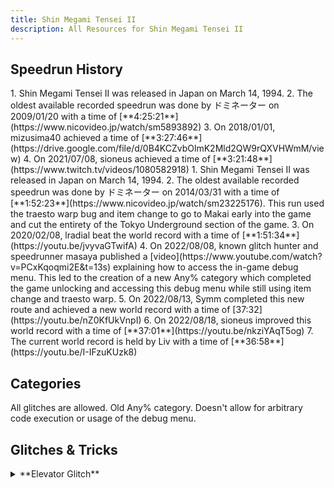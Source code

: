 ```yaml
---
title: Shin Megami Tensei II
description: All Resources for Shin Megami Tensei II
---
```



<DocsHero 
    content="Shin Megami Tensei II is a sequel to the first Shin Megami Tensei game. It is a notably buggy game."
    srcUrl={cover}
    alt="Shin Megami Tensei II Cover"
/>

<LinkCard title="Leaderboards" href="https://www.speedrun.com/smt2" description="See all the submitted runs on Speedrun.com"/>

## Speedrun History

<Tabs>
<TabItem label="No Major Glitches - SNES">
<Steps>
1. Shin Megami Tensei II was released in Japan on March 14, 1994.
2. The oldest available recorded speedrun was done by ドミネーター on 2009/01/20 with a time of [**4:25:21**](https://www.nicovideo.jp/watch/sm5893892)
3. On 2018/01/01, mizusima40 achieved a time of [**3:27:46**](https://drive.google.com/file/d/0B4KCZvbOlmK2Mld2QW9rQXVHWmM/view)
4. On 2021/07/08, sioneus achieved a time of [**3:21:48**](https://www.twitch.tv/videos/1080582918)
</Steps>
</TabItem>

<TabItem label="Any% - SNES">
<Steps>
1. Shin Megami Tensei II was released in Japan on March 14, 1994.
2. The oldest available recorded speedrun was done by ドミネーター on 2014/03/31 with a time of [**1:52:23**](https://www.nicovideo.jp/watch/sm23225176). This run used the traesto warp bug and item change to go to Makai early into the game and cut the entirety of the Tokyo Underground section of the game.
3. On 2020/02/08, lradial beat the world record with a time of [**1:51:34**](https://youtu.be/jvyvaGTwifA)
4. On 2022/08/08, known glitch hunter and speedrunner masaya published a [video](https://www.youtube.com/watch?v=PCxKqoqmi2E&t=13s) explaining how to access the in-game debug menu. This led to the creation of a new Any% category which completed the game unlocking and accessing this debug menu while still using item change and traesto warp.
5. On 2022/08/13, Symm completed this new route and achieved a new world record with a time of [37:32](https://youtu.be/nZ0KfUkVnpI)
6. On 2022/08/18, sioneus improved this world record with a time of [**37:01**](https://youtu.be/nkziYAqT5og)
7. The current world record is held by Liv with a time of [**36:58**](https://youtu.be/I-IFzuKUzk8)
</Steps>
</TabItem>
</Tabs>

## Categories
<CardGrid>
    <Card title="Any%">All glitches are allowed.</Card>
    <Card title="Any%, no ACE">Old Any% category. Doesn't allow for arbitrary code execution or usage of the debug menu.</Card>
    <Card title="No Major Glitches"></Card>
    <Card title="All Bosses"></Card>
</CardGrid>

## Glitches & Tricks
<Tabs>
    <TabItem label="SNES">
        <details>
        <summary>**Elevator Glitch**</summary>

        When entering an elevator, by placing the cursor on the desired floor and pressing B, the player is automatically transported to that floor without watching the elevator animation. 
        This glitch was patched in the 1.1 version of the game.
        </details>

        <details>
        <summary>**Item Duplication**</summary>


        There must be an even number of stacks in the inventory. Rearrange the inventory putting the item to duplicate on the bottom right. Sort the inventory twice and the stack will be duplicated.
        </details>

        <details>
        <summary>**Item Change**</summary>


        The inventory can have 30 different item stacks, which can only hold up to 9 items. In order to execute Item Change, you must load back a save file with a full inventory.
         When opening the rearrange (ならべかえ) menu, the game copies the data from the inventory (located at 0x000440 - 0x00047F) to a temporary array (located at 0x000638 - 0x000677). The first 32 bytes represent the item IDs and the next 32 bytes represent their quantities. Once the menu is closed, the game copies the data from it back to the inventory.
        After loading the game with a crammed inventory and trying to rearrange the items will cause the menu to show more than just 15 rows. On the 16th row there will be two Attack Knives (アッタクナイフ) with a blank counter. The 17th to the 31st will be the normal inventory repeated. That goes on until the 64th row.
        By adjusting the quantities of the items, it is possible to obtain any item in the inventory by switching the ID of the item with its quantity. For example, by moving to the 2nd loop, where quantities are stored, and switching an item of quantitiy 120 with an item in the first loop, where the ID of the items in the inventory are stored, you'll obtain the item of ID 120 in your inventory.

        This glitch is used in the Any% and Any% no ACE categories.
        Detailed [Item Change guide](https://docs.google.com/document/d/1yBIuZqcZVXKRCkznnXnnBqYO2WQYNAwoaCFEQnwnHlE/edit?tab=t.0) relevant to the Any% no ACE category by Electra.
        </details>

        <details>
        <summary>**Traport Wrong Warp**</summary>

        Dungeons are stored adjacently so if there was a simple way to walk through walls it’d be possible to go from one 3D area to another. Fortunately such a trick exists, although not possible to do it everywhere. Using Traesto (トラエスト) while prompting an event (an NPC dialogue or earthquake, for instance) makes you walk back one step, disregarding walls.
        This allows the player to warp between areas and is used in the Any% and Any% no ACE categories to go from the Valhalla Disco to Yesod, from the Excavation Site to the Jail and from Puck's dungeon to the Center.
        </details>
    </TabItem>
    <TabItem label="GBA">
        <details>
        <summary>**Infinite Casino Coins**</summary>

        This can only be executed in Underground Roppongi. 
        Go to the casino and exchange 10 coins. Then head to BACCARA and bet 1 coin at the banker. Repeat until you win. You will now have a decimal number of coins, as in casino cents.
        Bet all your coins at the TIE, ending up with only the casino cents remaining. In case you win, continue until you lose all your coins and have only the cents left.
        Try to bet the remaining cents at any of possibilities and your coins will underflow into the maximum amount possible. Complete the round and exit to have over 4 million coins.
        </details>

        <details>
        <summary>**Event door skip**</summary>

        Some doors in the game are classified as events doors. By getting a random encounter while turned away from the door and escaping, it is possible to bypass this event.
        As of now, it has not been found a way to integrate this into the route.
        </details>
    </TabItem>
</Tabs>

## Notes
- [Any% Notes](https://www.speedrun.com//smt2/guides/gq2kv) by Symm
- [Any% Notes](https://docs.google.com/document/d/1T7fuUMkHGcBnn8KTvZihCexb8ZETJztttrSaThR1e3o/edit) by Liv
- [NMG Law Ending](https://sioneus.me/notes/smt2law) by sioneus
- [NMG Chaos Ending](https://sioneus.me/notes/smt2chaos) by sioneus
- [NMG Neutral Ending](https://sioneus.me/notes/smt2neutral) by sioneus
- [NMG All Bosses](https://sioneus.me/notes/smt2bosses) by sioneus

## Resources
- [Resource Directory](https://drive.google.com/drive/folders/1Gs6uivj5UgV6K-STOxApPajkhkj2Tc3H)
- [SMT2 Version Differences](https://github.com/mbcsalmeida/megatenspeedruns.com/blob/main/src/assets/documents/SMT2%20-%20Platform%20Differences%20by%20jojo.pdf) by jojo
- [atwiki SNES](https://w.atwiki.jp/shinmegamitensei2/pages/8.html)
- [atwiki PS1](https://w.atwiki.jp/shinmegamitensei2/pages/422.html)
- [atwiki GBA](https://w.atwiki.jp/shinmegamitensei2/pages/378.html)

## List of TAS VODS
- [Shin Megami Tensei II by masaya in 35:33](https://www.youtube.com/watch?v=Pi9C7Ej_1zw)

